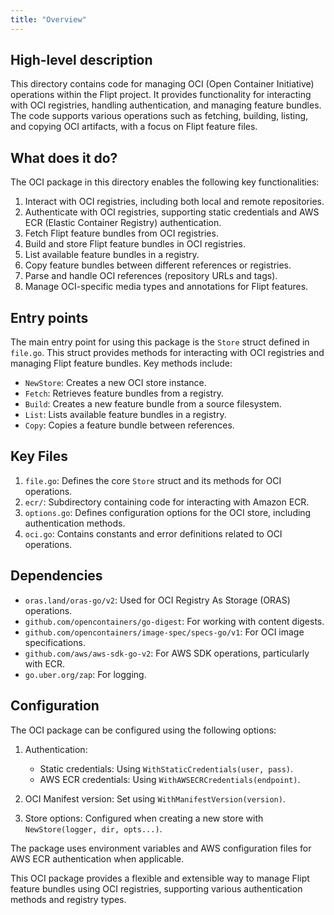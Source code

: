 ```yaml
---
title: "Overview"
---
```


## High-level description
This directory contains code for managing OCI (Open Container Initiative) operations within the Flipt project. It provides functionality for interacting with OCI registries, handling authentication, and managing feature bundles. The code supports various operations such as fetching, building, listing, and copying OCI artifacts, with a focus on Flipt feature files.

## What does it do?
The OCI package in this directory enables the following key functionalities:

1. Interact with OCI registries, including both local and remote repositories.
2. Authenticate with OCI registries, supporting static credentials and AWS ECR (Elastic Container Registry) authentication.
3. Fetch Flipt feature bundles from OCI registries.
4. Build and store Flipt feature bundles in OCI registries.
5. List available feature bundles in a registry.
6. Copy feature bundles between different references or registries.
7. Parse and handle OCI references (repository URLs and tags).
8. Manage OCI-specific media types and annotations for Flipt features.

## Entry points
The main entry point for using this package is the `Store` struct defined in `file.go`. This struct provides methods for interacting with OCI registries and managing Flipt feature bundles. Key methods include:

- `NewStore`: Creates a new OCI store instance.
- `Fetch`: Retrieves feature bundles from a registry.
- `Build`: Creates a new feature bundle from a source filesystem.
- `List`: Lists available feature bundles in a registry.
- `Copy`: Copies a feature bundle between references.

## Key Files
1. `file.go`: Defines the core `Store` struct and its methods for OCI operations.
2. `ecr/`: Subdirectory containing code for interacting with Amazon ECR.
3. `options.go`: Defines configuration options for the OCI store, including authentication methods.
4. `oci.go`: Contains constants and error definitions related to OCI operations.

## Dependencies
- `oras.land/oras-go/v2`: Used for OCI Registry As Storage (ORAS) operations.
- `github.com/opencontainers/go-digest`: For working with content digests.
- `github.com/opencontainers/image-spec/specs-go/v1`: For OCI image specifications.
- `github.com/aws/aws-sdk-go-v2`: For AWS SDK operations, particularly with ECR.
- `go.uber.org/zap`: For logging.

## Configuration
The OCI package can be configured using the following options:

1. Authentication:
   - Static credentials: Using `WithStaticCredentials(user, pass)`.
   - AWS ECR credentials: Using `WithAWSECRCredentials(endpoint)`.

2. OCI Manifest version: Set using `WithManifestVersion(version)`.

3. Store options: Configured when creating a new store with `NewStore(logger, dir, opts...)`.

The package uses environment variables and AWS configuration files for AWS ECR authentication when applicable.

This OCI package provides a flexible and extensible way to manage Flipt feature bundles using OCI registries, supporting various authentication methods and registry types.